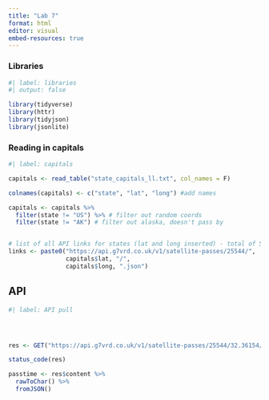 ```yaml
---
title: "Lab 7"
format: html
editor: visual
embed-resources: true
---
```


### Libraries

```r
#| label: libraries
#| output: false

library(tidyverse)
library(httr)
library(tidyjson)
library(jsonlite)

```

### Reading in capitals 

```r
#| label: capitals

capitals <- read_table("state_capitals_ll.txt", col_names = F)

colnames(capitals) <- c("state", "lat", "long") #add names

capitals <- capitals %>% 
  filter(state != "US") %>% # filter out random coords
  filter(state != "AK") # filter out alaska, doesn't pass by


# list of all API links for states (lat and long inserted) - total of 51 
links <- paste0("https://api.g7vrd.co.uk/v1/satellite-passes/25544/", 
                capitals$lat, "/", 
                capitals$long, ".json")


```

## API

```r
#| label: API pull




res <- GET("https://api.g7vrd.co.uk/v1/satellite-passes/25544/32.36154/-86.27912.json")

status_code(res)

passtime <- res$content %>% 
  rawToChar() %>%
  fromJSON()



```
